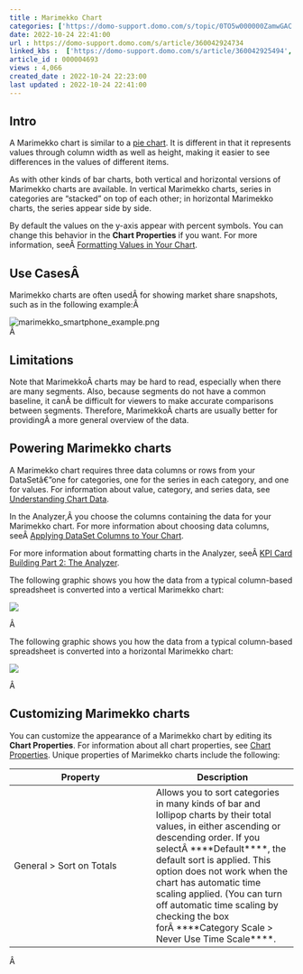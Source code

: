 ```yaml
---
title : Marimekko Chart
categories: ['https://domo-support.domo.com/s/topic/0TO5w000000ZamwGAC']
date: 2022-10-24 22:41:00
url : https://domo-support.domo.com/s/article/360042924734
linked_kbs :  ['https://domo-support.domo.com/s/article/360042925494', 'https://domo-support.domo.com/s/knowledge-base', 'https://domo-support.domo.com/s/article/360043428713', 'https://domo-support.domo.com/s/article/360043429953', 'https://domo-support.domo.com/s/article/360042924734', 'https://domo-support.domo.com/s/article/360043428673', 'https://domo-support.domo.com/s/article/360042925154', 'https://domo-support.domo.com/s/article/360043428693', 'https://domo-support.domo.com/s/article/360043429933', 'https://domo-support.domo.com/s/article/360043429693', 'https://domo-support.domo.com/s/article/360042924134', 'https://domo-support.domo.com/s/topic/0TO5w000000ZamwGAC', 'https://domo-support.domo.com/s/article/360042924854', 'https://domo-support.domo.com/s/article/360043429913']
article_id : 000004693
views : 4,066
created_date : 2022-10-24 22:23:00
last updated : 2022-10-24 22:41:00
---
```




Intro
-----


A Marimekko chart is similar to a [pie chart](..\pie_chart\index.html "100% Stacked Bar Graph"). It is different in that it represents values through column width as well as height, making it easier to see differences in the values of different items.


As with other kinds of bar charts, both vertical and horizontal versions of Marimekko charts are available. In vertical Marimekko charts, series in categories are "stacked" on top of each other; in horizontal Marimekko charts, the series appear side by side.


By default the values on the y-axis appear with percent symbols. You can change this behavior in the **Chart Properties** if you want. For more information, seeÂ [Formatting Values in Your Chart](..\formatting_values_in_your_chart\index.html "Formatting Values in Your Chart").


Use CasesÂ
----------


Marimekko charts are often usedÂ for showing market share snapshots, such as in the following example:Â   
   
 ![marimekko_smartphone_example.png](marimekko_smartphone_example.png)  
 Â 


Limitations
-----------


Note that MarimekkoÂ charts may be hard to read, especially when there are many segments. Also, because segments do not have a common baseline, it canÂ be difficult for viewers to make accurate comparisons between segments. Therefore, MarimekkoÂ charts are usually better for providingÂ a more general overview of the data.


Powering Marimekko charts
-------------------------


A Marimekko chart requires three data columns or rows from your DataSetâ€”one for categories, one for the series in each category, and one for values. For information about value, category, and series data, see [Understanding Chart Data](..\understanding_chart_data\index.html "Understanding Chart Data").


In the Analyzer,Â you choose the columns containing the data for your Marimekko chart. For more information about choosing data columns, seeÂ [Applying DataSet Columns to Your Chart](..\applying_dataset_columns_to_your_chart\index.html "Applying DataSet Columns to Your Chart").


For more information about formatting charts in the Analyzer, seeÂ [KPI Card Building Part 2: The Analyzer](..\analyzer_overview\index.html "KPI Card Building Part 2: The Analyzer").


The following graphic shows you how the data from a typical column-based spreadsheet is converted into a vertical Marimekko chart:  
   
 ![](1.png)


Â 


The following graphic shows you how the data from a typical column-based spreadsheet is converted into a horizontal Marimekko chart:  
   
 ![](2.png)


Â 


Customizing Marimekko charts
----------------------------


You can customize the appearance of a Marimekko chart by editing its **Chart Properties**. For information about all chart properties, see [Chart Properties](..\applying_and_resetting_chart_properties\index.html "Chart Properties"). Unique properties of Marimekko charts include the following:




| Property | Description |
| --- | --- |
| General > Sort on Totals | Allows you to sort categories in many kinds of bar and lollipop charts by their total values, in either ascending or descending order. If you selectÂ ****Default****, the default sort is applied. This option does not work when the chart has automatic time scaling applied. (You can turn off automatic time scaling by checking the box forÂ ****Category Scale > Never Use Time Scale****. |


Â